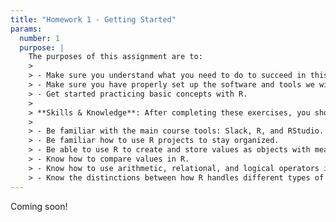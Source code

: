 ```yaml
---
title: "Homework 1 - Getting Started"
params:
  number: 1
  purpose: |
    The purposes of this assignment are to:
    >
    > - Make sure you understand what you need to do to succeed in this class
    > - Make sure you have properly set up the software and tools we will use this semester
    > - Get started practicing basic concepts with R.
    >
    > **Skills & Knowledge**: After completing these exercises, you should:
    >
    > - Be familiar with the main course tools: Slack, R, and RStudio.
    > - Be familiar how to use R projects to stay organized.
    > - Be able to use R to create and store values as objects with meaningful names.
    > - Know how to compare values in R.
    > - Know how to use arithmetic, relational, and logical operators in R.
    > - Know the distinctions between how R handles different types of data types (numbers, strings, & logicals).
---
```


Coming soon!